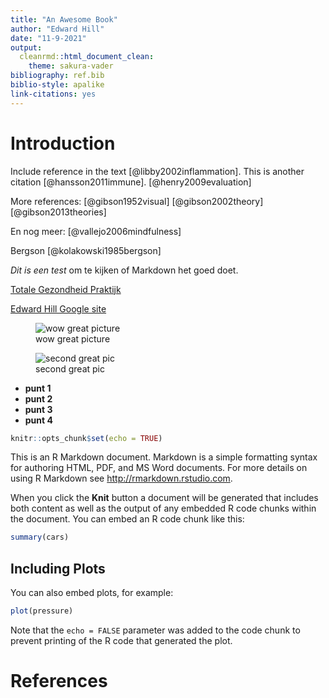 ```yaml
---
title: "An Awesome Book"
author: "Edward Hill"
date: "11-9-2021"
output: 
  cleanrmd::html_document_clean:
    theme: sakura-vader
bibliography: ref.bib
biblio-style: apalike
link-citations: yes
---
```


# Introduction

Include reference in the text [@libby2002inflammation]. This is another citation [@hansson2011immune]. [@henry2009evaluation]

More references: 
[@gibson1952visual]
[@gibson2002theory]
[@gibson2013theories]

En nog meer: [@vallejo2006mindfulness]

Bergson [@kolakowski1985bergson]

*Dit is een test* om te kijken of Markdown het goed doet. 

[Totale Gezondheid Praktijk](https://www.totalegezondheid.nl/)

[Edward Hill Google site](https://sites.google.com/view/edwardhill15/homepage)

![wow great picture](https://images.unsplash.com/photo-1608159477202-8a0e27f807b4?ixid=MnwxMjA3fDB8MHxwaG90by1wYWdlfHx8fGVufDB8fHx8&ixlib=rb-1.2.1&auto=format&fit=crop&w=634&q=80)

![second great pic](https://images.unsplash.com/photo-1611307742746-43cbea512c37?ixid=MnwxMjA3fDB8MHxzZWFyY2h8MXx8bmF0dXJlJTIwbGFuZHNjYXBlfGVufDB8fDB8fA%3D%3D&ixlib=rb-1.2.1&auto=format&fit=crop&w=500&q=60)


 * **punt 1**
 * **punt 2**
 * **punt 3**
 * **punt 4**
 

```r
knitr::opts_chunk$set(echo = TRUE)
```


This is an R Markdown document. Markdown is a simple formatting syntax for authoring HTML, PDF, and MS Word documents. For more details on using R Markdown see <http://rmarkdown.rstudio.com>.

When you click the **Knit** button a document will be generated that includes both content as well as the output of any embedded R code chunks within the document. You can embed an R code chunk like this:

```r
summary(cars)
```

## Including Plots

You can also embed plots, for example:

```r
plot(pressure)
```

Note that the `echo = FALSE` parameter was added to the code chunk to prevent printing of the R code that generated the plot.

# References
